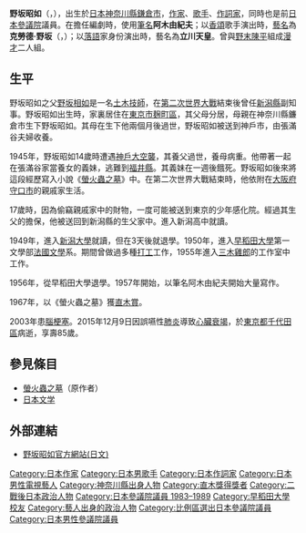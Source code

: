 {{unreferenced|time=2015-12-10T09:12:47+00:00}}
{{Infobox Officeholder
| name  = 野坂 昭如
| original_name = 
| native_name_lang = 
| image = 
| imagesize = 
| country = {{JPN}}
|office2       = {{JPN}}[[参議院_(日本)|參議院]]議員
|term_start2   = 1983年7月10日
|term_end2     = 1983年12月3日
|predecessor2  = 
|successor2    = {{link-ja|下村泰|コロムビア・トップ}}（遞補）
|constituency2= [[日本參議院比例區|比例區]]
|module={{Infobox writer
|embed = yes
|pseudonym=阿木由起夫、克勞德·野坂
|genre= [[小說|小說]]、[[随筆|随筆]]、[[文学評論|文学評論]]、[[作詞|作詞]]、[[劇本|劇本]]
|subject = 
|notable_works=《[[螢火蟲之墓|螢火蟲之墓]]》
|years_active=1963年-2015年
|awards = [[日本唱片大獎|日本唱片大獎]]作詞獎（1963年）<br>[[直木三十五獎|直木三十五獎]]（1967年）<br />[[吉川英治文学獎|吉川英治文学獎]]（1997年）<br />[[泉鏡花文学獎|泉鏡花文学獎]]（2002年）
}}
|module2={{藝人
|embed = yes
|类型=男歌手
|其他藝名=克勞德·野坂
|音樂類型= [[香頌|香頌]]
|IMDb=0636435
}}
|module3={{Infobox comedian
|embed = yes
|pseudonym=立川天皇
|genre= [[漫才|漫才]]、[[落語|落語]]
|partners={{link-ja|野末陳平|野末陳平}}
}}
|birth_date = {{birth date|1930|10|10}}
|birth_place = {{EOJ}}[[神奈川縣|神奈川縣]][[鎌倉郡|鎌倉郡]]{{link-ja|鎌倉町|鎌倉町}}<br/>（現[[鎌倉市|鎌倉市]]）
|death_date = {{death date and age|2015|12|9|1930|10|10}}
|death_place = {{JPN}}[[東京都|東京都]][[千代田区|千代田区]]
|native_place = 
|parents = {{link-ja|野坂相如|野坂相如}}（父）
|relatives = {{link-ja|龜井忠雄|亀井忠雄}}（親家）<br>{{link-ja|龜井令子|田中佐太郎|第九代田中佐太郎}}（親家）<br>{{link-ja|龜井孝之|田中傳左衛門|第十三代田中傳左衛門}}（女婿）
|spouse = {{link-ja|野坂暘子|野坂暘子}}
|children = {{link-ja|野坂麻央|野坂麻央}}（長女）<br>龜井亞未（次女）
|occupation=[[作家|作家]]、[[歌手|歌手]]、[[作詞家|作詞家]]、[[日本電視藝人|電視藝人]]
|party =（{{link-ja|第二院俱樂部|第二院クラブ}}→）<br />{{link-ja|自由聯合 (政党)|自由連合 (政党)|自由聯合}}
|alma_mater   = [[早稻田大学|早稻田大学]]第一文学部法文科
|website      = [http://nosakaakiyuki.com 官方網站]
}}
{{japanese|japanese=野坂 昭如|kana=のさか あきゆき|romaji=Nosaka Akiyuki}}

'''野坂昭如'''（{{jpn|j=野坂 昭如|hg=のさか あきゆき|rm=Nosaka Akiyuki}}，{{bd|1930年|10月10日|2015年|12月9日}}），出生於[[日本|日本]][[神奈川縣|神奈川縣]][[鎌倉市|鎌倉市]]，[[作家|作家]]、[[歌手|歌手]]、[[作詞家|作詞家]]，同時也是前[[日本參議院|日本參議院]]議員。在擔任編劇時，使用[[筆名|筆名]]'''阿木由紀夫'''；以[[香頌|香頌]]歌手演出時，[[藝名|藝名]]為'''克勞德·野坂'''（{{lang-ja|クロード 野坂}}，{{lang-fr|Claude Nosaka}}）；以[[落語|落語]]家身份演出時，藝名為'''立川天皇'''。曾與[[野末陳平|野末陳平]]組成[[漫才|漫才]]二人組。

==生平==
野坂昭如之父[[野坂相如|野坂相如]]是一名[[土木技師|土木技師]]，在[[第二次世界大戰|第二次世界大戰]]結束後曾任[[新潟縣|新潟縣]]副知事。野坂昭如出生時，家裏居住在[[東京市|東京市]][[麹町區|麹町區]]，其父母分居，母親在神奈川縣鐮倉市生下野坂昭如。其母在生下他兩個月後過世，野坂昭如被送到神戶市，由張滿谷夫婦收養。

1945年，野坂昭如14歲時遭遇[[神戶大空襲|神戶大空襲]]，其養父過世，養母病重。他帶著一起在張滿谷家當養女的義妹，逃難到[[福井縣|福井縣]]。其義妹在一週後餓死。野坂昭如後來將這段經歷寫入小說《[[螢火蟲之墓|螢火蟲之墓]]》中。在第二次世界大戰結束時，他依附在[[大阪府|大阪府]][[守口市|守口市]]的親戚家生活。

17歲時，因為偷竊親戚家中的財物，一度可能被送到東京的少年感化院。經過其生父的擔保，他被送回到新潟縣的生父家中。進入新潟高中就讀。

1949年，進入[[新潟大學|新潟大學]]就讀，但在3天後就退學。1950年，進入[[早稻田大學|早稻田大學]]第一文學部[[法國文學|法國文學]]系。期間曾做過多種[[打工|打工]]工作，1955年進入[[三木雞郎|三木雞郎]]的工作室中工作。

1956年，從早稻田大學退學。1957年開始，以筆名阿木由紀夫開始大量寫作。

1967年，以《螢火蟲之墓》獲[[直木賞|直木賞]]。

2003年患[[腦梗塞|腦梗塞]]。2015年12月9日因誤嚥性[[肺炎|肺炎]]導致[[心臟衰竭|心臟衰竭]]，於[[東京都|東京都]][[千代田區|千代田區]]病逝，享壽85歲。

==參見條目==
*[[螢火蟲之墓|螢火蟲之墓]]（原作者）
*[[日本文学|日本文学]]

==外部連結==
*[http://nosakaakiyuki.com/ 野坂昭如官方網站(日文)] {{Wayback|url=http://nosakaakiyuki.com/ |date=20111117195244 }}

{{Authority control}}

{{DEFAULTSORT:Nosaka Akiyuki}}
[[Category:日本作家|Category:日本作家]]
[[Category:日本男歌手|Category:日本男歌手]]
[[Category:日本作詞家|Category:日本作詞家]]
[[Category:日本男性電視藝人|Category:日本男性電視藝人]]
[[Category:神奈川縣出身人物|Category:神奈川縣出身人物]]
[[Category:直木獎得獎者|Category:直木獎得獎者]]
[[Category:二戰後日本政治人物|Category:二戰後日本政治人物]]
[[Category:日本參議院議員_1983–1989|Category:日本參議院議員 1983–1989]]
[[Category:早稻田大學校友|Category:早稻田大學校友]]
[[Category:藝人出身的政治人物|Category:藝人出身的政治人物]]
[[Category:比例區選出日本參議院議員|Category:比例區選出日本參議院議員]]
[[Category:日本男性參議院議員|Category:日本男性參議院議員]]
